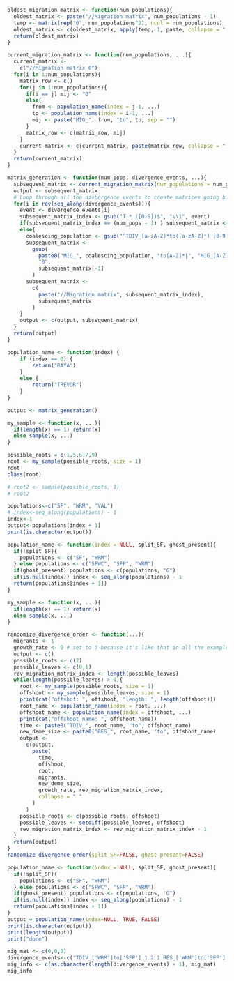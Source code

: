 ```r

oldest_migration_matrix <- function(num_populations){
  oldest_matrix <- paste("//Migration matrix", num_populations - 1)
  temp <- matrix(rep("0", num_populations^2), ncol = num_populations)
  oldest_matrix <- c(oldest_matrix, apply(temp, 1, paste, collapse = " "))
  return(oldest_matrix)
}

current_migration_matrix <- function(num_populations, ...){
  current_matrix <- 
    c("//Migration matrix 0")
  for(i in 1:num_populations){
    matrix_row <- c()
    for(j in 1:num_populations){
      if(i == j) mij <- "0"
      else{
        from <- population_name(index = j-1, ...)
        to <- population_name(index = i-1, ...)
        mij <- paste("MIG_", from, "to", to, sep = "")
      }
      matrix_row <- c(matrix_row, mij)
    }
    current_matrix <- c(current_matrix, paste(matrix_row, collapse = " "))
  }
  return(current_matrix)
}

matrix_generation <- function(num_pops, divergence_events, ...){
  subsequent_matrix <- current_migration_matrix(num_populations = num_pops, ...)
  output <- subsequent_matrix
  # Loop through all the divbergence events to create matrices going backward in time
  for(i in rev(seq_along(divergence_events))){
    event <- divergence_events[i]
    subsequent_matrix_index <- gsub("T.* ([0-9])$", "\\1", event)
    if(subsequent_matrix_index == (num_pops - 1) ) subsequent_matrix <- oldest_migration_matrix(num_pops)
    else{ 
      coalescing_population <- gsub("^TDIV_[a-zA-Z]*to([a-zA-Z]*) [0-9].*$", "\\1", event)
      subsequent_matrix <- 
        gsub(
          paste0("MIG_", coalescing_population, "to[A-Z]*|", "MIG_[A-Z]*to", coalescing_population), 
          "0", 
          subsequent_matrix[-1]
        )
      subsequent_matrix <- 
        c(
          paste("//Migration matrix", subsequent_matrix_index), 
          subsequent_matrix
        )
    }
    output <- c(output, subsequent_matrix)
  }
  return(output)
}

population_name <- function(index) {
    if (index == 0) {
        return("RAYA")
    }
    else {
        return("TREVOR")
    }
}

output <- matrix_generation()
```

```r
my_sample <- function(x, ...){
  if(length(x) == 1) return(x)
  else sample(x, ...)
}

possible_roots = c(1,5,6,7,9)
root <- my_sample(possible_roots, size = 1)
root
class(root)

# root2 <- sample(possible_roots, 1)
# root2
```

```r
populations<-c("SF", "WRM", "VAL")
# index<-seq_along(populations) - 1
index<-1
output<-populations[index + 1]
print(is.character(output))
```

```r
population_name <- function(index = NULL, split_SF, ghost_present){
  if(!split_SF){
    populations <- c("SF", "WRM")
  } else populations <- c("SFWC", "SFP", "WRM")
  if(ghost_present) populations <- c(populations, "G")
  if(is.null(index)) index <- seq_along(populations) - 1
  return(populations[index + 1])
}

my_sample <- function(x, ...){
  if(length(x) == 1) return(x)
  else sample(x, ...)
}

randomize_divergence_order <- function(...){
  migrants <- 1 
  growth_rate <- 0 # set to 0 because it's like that in all the example templates
  output <- c()
  possible_roots <- c(2)
  possible_leaves <- c(0,1)
  rev_migration_matrix_index <- length(possible_leaves)
  while(length(possible_leaves) > 0){
    root <- my_sample(possible_roots, size = 1) 
    offshoot <- my_sample(possible_leaves, size = 1)
    print(cat("offshot: ", offshoot, "length: ", length(offshoot)))
    root_name <- population_name(index = root, ...)
    offshoot_name <- population_name(index = offshoot, ...)
    print(cat("offshoot name: ", offshoot_name))
    time <- paste0("TDIV_", root_name, "to", offshoot_name)
    new_deme_size <- paste0("RES_", root_name, "to", offshoot_name)
    output <- 
      c(output, 
        paste(
          time, 
          offshoot, 
          root, 
          migrants, 
          new_deme_size, 
          growth_rate, rev_migration_matrix_index, 
          collapse = " "
        )
      )
    possible_roots <- c(possible_roots, offshoot)
    possible_leaves <- setdiff(possible_leaves, offshoot)
    rev_migration_matrix_index <- rev_migration_matrix_index - 1
  }
  return(output)
}
randomize_divergence_order(split_SF=FALSE, ghost_present=FALSE)
```

```r
population_name <- function(index = NULL, split_SF, ghost_present){
  if(!split_SF){
    populations <- c("SF", "WRM")
  } else populations <- c("SFWC", "SFP", "WRM")
  if(ghost_present) populations <- c(populations, "G")
  if(is.null(index)) index <- seq_along(populations) - 1
  return(populations[index + 1])
}
output = population_name(index=NULL, TRUE, FALSE)
print(is.character(output))
print(length(output))
print("done")
```
```r
mig_mat <- c(0,0,0)
divergence_events<-c("TDIV_['WRM']to['SFP'] 1 2 1 RES_['WRM']to['SFP'] 0 2", "TDIV_['WRM']to['SFWC'] 0 2 1 RES_['WRM']to['SFWC'] 0 1")
mig_info <- c(as.character(length(divergence_events) + 1), mig_mat)
mig_info
```
